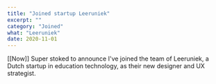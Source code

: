 ```yaml
---
title: "Joined startup Leeruniek"
excerpt: ""
category: "Joined"
what: "Leeruniek"
date: 2020-11-01
---
```

[[Now]] Super stoked to announce I've joined the team of Leeruniek, a Dutch startup in education technology, as their new designer and UX strategist.